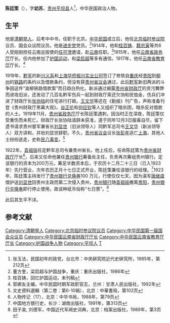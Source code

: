 {{otheruses|subject=中华民国初年政治人物|other=明朝潮州府举人|陈廷策 (潮州)}}
'''陈廷策'''（{{bd|19世纪|?|20世纪|?|}}），字'''幼苏'''，[[贵州|贵州]][[平坝县|平坝县]]人<ref>张玉法，民国初年的政党，台北市：中央硏究院近代史硏究所，1985年，第212页</ref>，中华民国政治人物。 

==生平==
他是[[清朝|清朝]][[举人|举人]]，后考中中书，任职于北京。[[中华民国|中华民国]]成立后，他任[[北京临时参议院|北京临时参议院]]议员、国会众议院议员。他是[[进步党_(中国)|进步党]]党员。<ref>董方奎，梁启超与护国战争，重庆：重庆出版社，1986年</ref>1914年，他和[[桂百铸|桂百铸]]、[[籍忠寅|籍忠寅]]等共6人受刚刚担任云南巡按使的[[任可澄|任可澄]]邀请，赴[[云南|云南]]任职。<ref>桂百铸，回忆护国运动，未刊稿</ref>1915年，他任[[云南省政务厅|云南省政务厅]]厅长。任内他参加了[[护国运动|护国运动]]，和[[梁启超|梁启超]]等多有通信。1917年，他任[[云南省教育厅|云南省教育厅]]厅长。<ref>郭卿友主编，中华民国时期军政职官志，兰州：甘肃人民出版社，1992年</ref>

1919年，[[黔军|黔军]]的新[[兴义系|兴义系]]和[[上海|上海]][[华侨振兴实业公司|华侨振兴实业公司]]签订了修筑自[[重庆|重庆]]经[[贵阳|贵阳]]到[[柳州|柳州]]的[[铁路|铁路]]的条约以及借款条约，但没有获[[贵州省议会|贵州省议会]]通过，此后[[黔军|黔军]]新旧两派的斗争因这件“渝柳铁路借款案”而日趋白热化。新派通过揭露[[贵州省财政厅|贵州省财政厅]]的贪污舞弊而进攻旧派，还发动了几百名黔军伤兵一起到财政厅索还欠饷和抚恤金，伤兵们冲进了财政厅长[[张协陆|张协陆]]的住宅进行打砸。[[王文华_(民国)|王文华]]等还在《勤报》刊广告，声称准备刊登《贵州财政厅黑幕大观》。[[谷正伦|谷正伦]]和[[何应钦|何应钦]]等人又组织了暗杀团，暗杀反对借款的人士。1919年11月，[[贵州省政务厅|贵州省政务厅]]厅长陈廷策遇刺，因当时正在深夜，陈廷策仅受重伤而未死亡。财政厅长张协陆请辞未获准，遂于同年12月3日服毒自尽，留下遗书请求贵州督军兼省长[[刘显世|刘显世]]（旧派领导人）同黔军总司令[[王文华_(民国)|王文华]]（新派领导人）双方讲和，并劝刘显世辞职。不久，[[贵州省议会|贵州省议会]]议长[[张彭年|张彭年]]逃亡[[上海|上海]]，其他人士纷纷逃走，史称[[民八事变|民八事变]]。<ref>文史資料選輯（第二卷：第6-10辑），北京：中華書局，第102页</ref>

1922年，[[袁祖铭|袁祖铭]]任定黔军总司令兼贵州省长。他上任后，任命陈廷策为[[贵州省财政厅|贵州省财政厅]]厅长<ref>人物传记（17），北京：中华书局，1988年，第79页</ref>，后来又任命他兼任[[贵州银行|贵州银行]]筹备处主任，负责再次筹组贵州银行。定该银行的资本为200万元，筹足半数资本后，于农历十二月二十三日（已入1923年）先行营业，次年农历正月十七日正式开业，陈廷策兼任该银行的经理。<ref>中国地方银行史，长沙：湖南出版社，1991年，第313页</ref>1923年，陈廷策主持发行了[[贵州银行兑换券|贵州银行兑换券]]100 万元，行使仅仅七天，因为滇军[[唐继虞|唐继虞]]借护送[[刘显世|刘显世]]回贵州主政而第二次侵入贵州，[[贵州银行|贵州银行]]随[[袁祖铭|袁祖铭]]撤离[[贵阳|贵阳]]，[[贵州银行兑换券|贵州银行兑换券]]即行停止使用，故该种纸币俗称“七日票”。<ref>田子渝, 刘德军，中国近代军阀史词典，北京：档案出版社，1989年，第3页</ref>

此后其生平不详。

==参考文献==
{{reflist|2}}

{{DEFAULTSORT:Chen陈}}
[[Category:清朝举人|Category:清朝举人]]
[[Category:北京临时参议院议员|Category:北京临时参议院议员]]
[[Category:中华民国第一届国会众议员|Category:中华民国第一届国会众议员]]
[[Category:中华民国云南省财政厅厅长|Category:中华民国云南省财政厅厅长]]
[[Category:中华民国云南省教育厅厅长|Category:中华民国云南省教育厅厅长]]
[[Category:护国战争人物|Category:护国战争人物]]
[[Category:平坝人|Category:平坝人]]
[[Category:陈姓|T]]